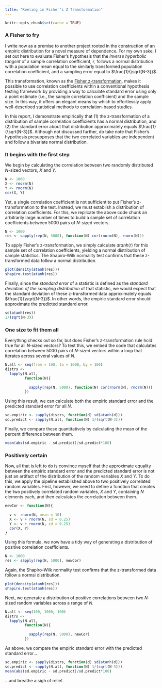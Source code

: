 ```yaml
---
title: "Reeling in Fisher's Z Transformation"
---
```


```r
knitr::opts_chunk$set(cache = TRUE)
```

### A Fisher to fry

I write now as a premise to another project rooted in the construction of an empiric distribution for a novel measure of dependence. For my own sake, I set out here to evaluate Fisher's hypothesis that the *inverse hyperbolic tangent* of a sample correlation coefficient, $r$, follows a normal distribution with a population mean equal to the similarly transformed population correlation coefficient, and a sampling error equal to $\frac{1}{\sqrt{N-3}}$.

This transformation, known as the [Fisher z-transformation](https://en.wikipedia.org/wiki/Fisher_transformation), makes it possible to use correlation coefficients within a conventional hypothesis testing framework by providing a way to calculate standard error using only a point estimate (i.e., the sample correlation coefficient) and the sample size. In this way, it offers an elegant means by which to effortlessly apply well-described statistical methods to correlation-based studies.

In this report, I demonstrate empirically that (1) the z-transformation of a distribution of sample correlation coefficients has a normal distribution, and (2) the standard error about that distribution approximately equals $\frac{1}{\sqrt{N-3}}$. Although not discussed further, do take note that Fisher's hypothesis presupposes that the two correlated variables are independent and follow a bivariate normal distribution.

### It begins with the first step

We begin by calculating the correlation between two randomly distributed $N$-sized vectors, $X$ and $Y$.

```r
N <- 1000
X <- rnorm(N)
Y <- rnorm(N)
cor(X, Y)
```

Yet, a single correlation coefficient is not sufficient to put Fisher's z-transformation to the test. Instead, we must establish a distribution of correlation coefficients. For this, we replicate the above code chunk an arbitrarily large number of times to build a sample set of correlation coefficients between 5000 pairs of $N$-sized vectors.

```r
N <- 1000
res <- sapply(rep(N, 5000), function(N) cor(rnorm(N), rnorm(N)))
```

To apply Fisher's z-transformation, we simply calculate $atanh(r)$ for this sample set of correlation coefficients, yielding a normal distribution of sample statistics. The Shapiro-Wilk normality test confirms that these z-transformed data follow a normal distribution.

```r
plot(density(atanh(res)))
shapiro.test(atanh(res))
```

Finally, since the *standard error* of a statistic is defined as the *standard deviation of the sampling distribution* of that statistic, we would expect that the standard deviation of these z-transformed data approximately equals $\frac{1}{\sqrt{N-3}}$. In other words, the empiric standard error should approximate the predicted standard error.

```r
sd(atanh(res))
1/(sqrt(N-3))
```

### One size to fit them all

Everything checks out so far, but does Fisher's z-transformation rule hold true for all $N$-sized vectors? To test this, we embed the code that calculates correlation between 5000 pairs of $N$-sized vectors within a loop that iterates across several values of $N$.

```r
N.all <- seq(from = 100, to = 1000, by = 100)
distrs <-
  lapply(N.all,
         function(N){
           
           sapply(rep(N, 5000), function(N) cor(rnorm(N), rnorm(N)))
         })
```

Using this result, we can calculate both the empiric standard error and the predicted standard error for all $N$.

```r
sd.empiric <- sapply(distrs, function(d) sd(atanh(d)))
sd.predict <- sapply(N.all, function(N) 1/(sqrt(N-3)))
```

Finally, we compare these quantitatively by calculating the mean of the percent difference between them.

```r
mean(abs(sd.empiric - sd.predict)/sd.predict*100)
```

### Positively certain

Now, all that is left to do is convince myself that the approximate equality between the empiric standard error and the predicted standard error is not just an artifact of the distribution of the random variables $X$ and $Y$. To do this, we apply the pipeline established above to two positively correlated random variables. First, however, we need to define a function that creates the two positively correlated random variables, $X$ and $Y$, containing $N$ elements each, and then calculates the correlation between them.

```r
newCor <- function(N){
  
  v <- rnorm(N, mean = 10)
  X <- v + rnorm(N, sd = 0.25)
  Y <- v + rnorm(N, sd = 0.25)
  cor(X, Y)
}
```

Using this formula, we now have a tidy way of generating a distribution of positive correlation coefficients.

```r
N <- 1000
res <- sapply(rep(N, 5000), newCor)
```

Again, the Shapiro-Wilk normality test confirms that the z-transformed data follow a normal distribution.

```r
plot(density(atanh(res)))
shapiro.test(atanh(res))
```

Next, we generate a distribution of positive correlations between two $N$-sized random variables across a range of $N$.

```r
N.all <- seq(100, 1000, 100)
distrs <-
  lapply(N.all,
         function(N){
           
           sapply(rep(N, 5000), newCor)
         })
```

As above, we compare the empiric standard error with the predicted standard error...

```r
sd.empiric <- sapply(distrs, function(d) sd(atanh(d)))
sd.predict <- sapply(N.all, function(N) 1/(sqrt(N-3)))
mean(abs(sd.empiric - sd.predict)/sd.predict*100)
```

...and breathe a sigh of relief.

<br>
